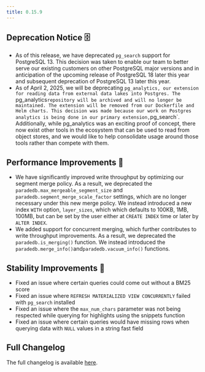 ```yaml
---
title: 0.15.9
---
```


## Deprecation Notice 🗄️

- As of this release, we have deprecated `pg_search` support for PostgreSQL 13. This decision was taken to enable our team to better serve our
  existing customers on other PostgreSQL major versions and in anticipation of the upcoming release of PostgreSQL 18 later this year and subsequent
  deprecation of PostgreSQL 13 later this year.
- As of April 2, 2025, we will be deprecating `pg_analytics, our extension for reading data from external data lakes into Postgres. The
`pg_analytics`repository will be archived and will no longer be maintained. The extension will be removed from our Dockerfile and Helm
charts. This decision was made because our work on Postgres analytics is being done in our primary extension,`pg_search`. Additionally,
  while pg_analytics was an exciting proof of concept, there now exist other tools in the ecosystem that can be used to read from object stores,
  and we would like to help consolidate usage around those tools rather than compete with them.

## Performance Improvements 🚀

- We have significantly improved write throughput by optimizing our segment merge policy. As a result, we deprecated the
  `paradedb.max_mergeable_segment_size` and `paradedb.segment_merge_scale_factor` settings, which are no longer necessary
  under this new merge policy. We instead introduced a new index `WITH` option, `layer_sizes`, which which defaults to 100KB,
  1MB, 100MB, but can be set by the user either at `CREATE INDEX` time or later by `ALTER INDEX`.
- We added support for concurrent merging, which further contributes to write throughput improvements. As a result, we deprecated
  the `paradedb.is_merging()` function. We instead introduced the `paradedb.merge_info()`and`paradedb.vacuum_info()` functions.

## Stability Improvements 💪

- Fixed an issue where certain queries could come out without a BM25 score
- Fixed an issue where `REFRESH MATERIALIZED VIEW CONCURRENTLY` failed with `pg_search` installed
- Fixed an issue where the `max_num_chars` parameter was not being respected while querying for highlights using the snippets function
- Fixed an issue where certain queries would have missing rows when querying data with `NULL` values in a string fast field

## Full Changelog

The full changelog is available [here](https://github.com/paradedb/paradedb/releases/tag/v0.15.9).
